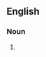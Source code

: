 {{also|tech-nomads}}

==English==

===Noun===
{{head|en|noun form}}

# {{plural of|technomad|lang=en}}